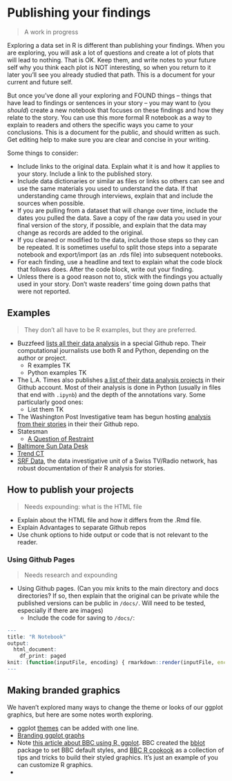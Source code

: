 # Publishing your findings

> A work in progress

Exploring a data set in R is different than publishing your findings. When you are exploring, you will ask a lot of questions and create a lot of plots that will lead to nothing. That is OK. Keep them, and write notes to your future self why you think each plot is NOT interesting, so when you return to it later you'll see you already studied that path. This is a document for your current and future self.

But once you've done all your exploring and FOUND things -- things that have lead to findings or sentences in your story -- you may want to (you _should_) create a new notebook that focuses on these findings and how they relate to the story. You can use this more formal R notebook as a way to explain to readers and others the specific ways you came to your conclusions. This is a document for the public, and should written as such. Get editing help to make sure you are clear and concise in your writing.

Some things to consider:

- Include links to the original data. Explain what it is and how it applies to your story. Include a link to the published story.
- Include data dictionaries or similar as files or links so others can see and use the same materials you used to understand the data. If that understanding came through interviews, explain that and include the sources when possible.
- If you are pulling from a dataset that will change over time, include the dates you pulled the data. Save a copy of the raw data you used in your final version of the story, if possible, and explain that the data may change as records are added to the original.
- If you cleaned or modified to the data, include those steps so they can be repeated. It is sometimes useful to split those steps into a separate notebook and export/import (as an .rds file) into subsequent notebooks.
- For each finding, use a headline and text to explain what the code block that follows does. After the code block, write out your finding.
- Unless there is a good reason not to, stick with the findings you actually used in your story. Don't waste readers' time going down paths that were not reported.

## Examples

> They don't all have to be R examples, but they are preferred.

- Buzzfeed [lists all their data analysis](https://github.com/BuzzFeedNews/everything) in a special Github repo. Their computational journalists use both R and Python, depending on the author or project.
  - R examples TK
  - Python examples TK
- The L.A. Times also publishes [a list of their data analysis projects](https://github.com/datadesk/notebooks) in their Github account. Most of their analysis is done in Python (usually in files that end with `.ipynb`) and the depth of the annotations vary. Some particularly good ones:
  - List them TK
- The Washington Post Investigative team has begun hosting [analysis from their stories](https://github.com/wpinvestigative) in their their Github repo.
- Statesman
  - [A Question of Restraint](https://github.com/statesman/question-of-restraint-analysis)
- [Baltimore Sun Data Desk](https://github.com/baltimore-sun-data)
- [Trend CT](https://github.com/trendct-data)
- [SRF Data](http://srfdata.github.io/), the data investigative unit of a Swiss TV/Radio network, has robust documentation of their R analysis for stories.

## How to publish your projects

> Needs expounding: what is the HTML file

- Explain about the HTML file and how it differs from the .Rmd file.
- Explain Advantages to separate Github repos
- Use chunk options to hide output or code that is not relevant to the reader.

### Using Github Pages

> Needs research and expounding

- Using Github pages. (Can you mix knits to the main directory and docs directories? If so, then explain that the original can be private while the published versions can be public in `/docs/`. Will need to be tested, especially if there are images)
  - Include the code for saving to `/docs/`:
  
```r
---
title: "R Notebook"
output:
  html_document:
    df_print: paged
knit: (function(inputFile, encoding) { rmarkdown::render(inputFile, encoding = encoding, output_dir = "docs") })
---
```

## Making branded graphics

We haven't explored many ways to change the theme or looks of our ggplot graphics, but here are some notes worth exploring.

- ggplot [themes](https://ggplot2.tidyverse.org/reference/ggtheme.html) can be added with one line.
- [Branding ggplot graphs](https://michaeltoth.me/you-need-to-start-branding-your-graphs-heres-how-with-ggplot.html)
- Note [this article about BBC using R, ggplot](https://medium.com/bbc-visual-and-data-journalism/how-the-bbc-visual-and-data-journalism-team-works-with-graphics-in-r-ed0b35693535). BBC created the [bblot](https://github.com/bbc/bbplot) package to set BBC default styles, and [BBC R cookook](https://bbc.github.io/rcookbook/) as a collection of tips and tricks to build their styled graphics. It's just an example of you can customize R graphics.
- 
